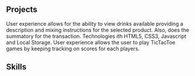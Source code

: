 ## Projects
<ProjectCard title="POS Bar Application" link="https://jhmccandless.github.io/front-end-project/index.html" bg="linear-gradient(to right, #D4145A 0%, #FBB03B 100%)">
User experience allows for the ability to view drinks available providing a description and mixing instructions for the selected product. Also, does the summatory for the transaction. Technologies ith HTML5, CSS3, Javascript and Local Storage.
</ProjectCard>


<ProjectCard title="TicTacToe Game with HTML5, CSS3 and Javascript" link="https://tictactoe.juliomoreno.page/" bg="linear-gradient(to right, #D4145A 0%, #FBB03B 100%)">
User experience allows the user to play TicTacToe games by keeping tracking on scores for each players.
</ProjectCard>

## Skills



